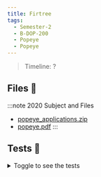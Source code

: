 ```yaml
---
title: Firtree
tags:
  - Semester-2
  - B-DOP-200
  - Popeye
  - Popeye
---
```

> Timeline: ?


## Files 📂

:::note 2020 Subject and Files
- [popeye_applications.zip](https://github.com/Studio-17/Epitech-Subjects/raw/main/Semester-2/B-DOP-200/Popeye/Popeye/popeye_applications.zip)
- [popeye.pdf](https://github.com/Studio-17/Epitech-Subjects/raw/main/Semester-2/B-DOP-200/Popeye/Popeye/popeye.pdf)
:::

## Tests 🤖
<details>
  <summary>Toggle to see the tests</summary>
  <div>
Yo
  </div>
</details>


